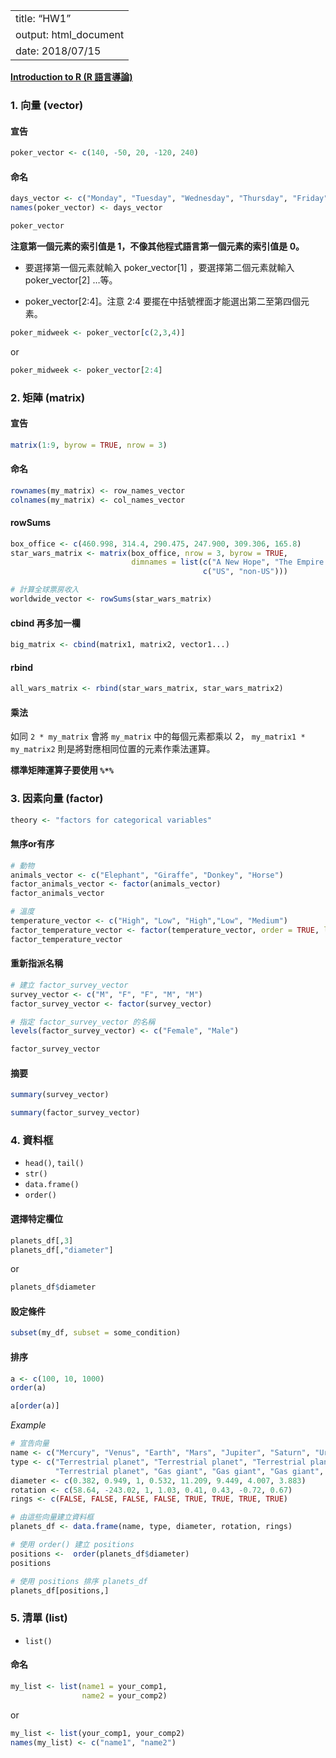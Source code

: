 
---
title: "HW1"
output: html_document
date: 2018/07/15
---

[__Introduction to R (R 語言導論)__](https://www.datacamp.com/courses/free-introduction-to-r)



###  **1. 向量 (vector)**

#### **宣告**
```r
poker_vector <- c(140, -50, 20, -120, 240)
```

#### **命名**
```r
days_vector <- c("Monday", "Tuesday", "Wednesday", "Thursday", "Friday")
names(poker_vector) <- days_vector
```

```r
poker_vector
```


**注意第一個元素的索引值是 1，不像其他程式語言第一個元素的索引值是 0。**

* 要選擇第一個元素就輸入 poker_vector[1] ，要選擇第二個元素就輸入 poker_vector[2] ...等。

* poker_vector[2:4]。注意 2:4 要擺在中括號裡面才能選出第二至第四個元素。
```r
poker_midweek <- poker_vector[c(2,3,4)]
```
or
```r
poker_midweek <- poker_vector[2:4]
```



### **2.  矩陣 (matrix)**

#### **宣告**
```r
matrix(1:9, byrow = TRUE, nrow = 3)
```

#### **命名**
```r
rownames(my_matrix) <- row_names_vector
colnames(my_matrix) <- col_names_vector
```

#### **rowSums**
```r
box_office <- c(460.998, 314.4, 290.475, 247.900, 309.306, 165.8)
star_wars_matrix <- matrix(box_office, nrow = 3, byrow = TRUE,
                           dimnames = list(c("A New Hope", "The Empire Strikes Back", "Return of the Jedi"), 
                                           c("US", "non-US")))

# 計算全球票房收入
worldwide_vector <- rowSums(star_wars_matrix)
```

#### **cbind  再多加一欄**
```r
big_matrix <- cbind(matrix1, matrix2, vector1...)
```

#### **rbind**
```r
all_wars_matrix <- rbind(star_wars_matrix, star_wars_matrix2)
```

#### **乘法**

如同 `2 * my_matrix` 會將 `my_matrix` 中的每個元素都乘以 2， `my_matrix1 * my_matrix2` 則是將對應相同位置的元素作乘法運算。

__標準矩陣運算子要使用 `%*%` __


### **3. 因素向量 (factor)**
```r
theory <- "factors for categorical variables"
```

#### **無序or有序**
```r
# 動物
animals_vector <- c("Elephant", "Giraffe", "Donkey", "Horse")
factor_animals_vector <- factor(animals_vector)
factor_animals_vector

# 溫度
temperature_vector <- c("High", "Low", "High","Low", "Medium")
factor_temperature_vector <- factor(temperature_vector, order = TRUE, levels = c("Low", "Medium", "High"))
factor_temperature_vector
```

#### **重新指派名稱**
```r
# 建立 factor_survey_vector
survey_vector <- c("M", "F", "F", "M", "M")
factor_survey_vector <- factor(survey_vector)

# 指定 factor_survey_vector 的名稱
levels(factor_survey_vector) <- c("Female", "Male")

factor_survey_vector
```

#### **摘要**
```r
summary(survey_vector)

summary(factor_survey_vector)
```

### **4. 資料框**

* `head()`, `tail()`
* `str()`
* `data.frame()`
* `order()`


#### **選擇特定欄位**
```r
planets_df[,3]
planets_df[,"diameter"]
```
or
```r
planets_df$diameter
```

#### **設定條件**
```r
subset(my_df, subset = some_condition)
```

#### **排序**
```r
a <- c(100, 10, 1000)
order(a)

a[order(a)]
```

*Example*
```r
# 宣告向量
name <- c("Mercury", "Venus", "Earth", "Mars", "Jupiter", "Saturn", "Uranus", "Neptune")
type <- c("Terrestrial planet", "Terrestrial planet", "Terrestrial planet", 
          "Terrestrial planet", "Gas giant", "Gas giant", "Gas giant", "Gas giant")
diameter <- c(0.382, 0.949, 1, 0.532, 11.209, 9.449, 4.007, 3.883)
rotation <- c(58.64, -243.02, 1, 1.03, 0.41, 0.43, -0.72, 0.67)
rings <- c(FALSE, FALSE, FALSE, FALSE, TRUE, TRUE, TRUE, TRUE)

# 由這些向量建立資料框
planets_df <- data.frame(name, type, diameter, rotation, rings)
```


```r
# 使用 order() 建立 positions
positions <-  order(planets_df$diameter)
positions

# 使用 positions 排序 planets_df
planets_df[positions,]

```

### **5. 清單 (list)**
* `list()`


#### **命名**
```r
my_list <- list(name1 = your_comp1, 
                name2 = your_comp2)
```
or
```r
my_list <- list(your_comp1, your_comp2)
names(my_list) <- c("name1", "name2")
```














